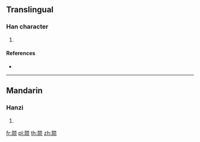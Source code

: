 {{character info/new}}
{{also|頮}}
==Translingual==

===Han character===
{{Han char|rn=181|rad=页|as=07|sn=13|four=|canj=ETMBO}}

# {{defn|Han|sort=页07}}

====References====
* {{Han ref|kx=1410.451|hdz=74374.071|uh=9892|ud=39058}}

----

==Mandarin==

===Hanzi===
{{cmn-hanzi|tra=頮|pin=[[huì]] ([[hui4]]), [[kě]] ([[ke3]]), [[kuǎn]] ([[kuan3]])|wg=hui<sup>4</sup>, k'o<sup>3</sup>, k'uan<sup>3</sup>}}

# {{defn|lang=cmn|sort=页07}}

[[fr:颒]]
[[pl:颒]]
[[th:颒]]
[[zh:颒]]